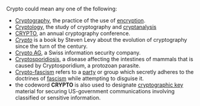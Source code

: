 Crypto could mean any one of the following:

*[[Cryptography]], the practice of the use of [[encryption]].
*[[Cryptology]], the study of cryptography and [[cryptanalysis]]
*[[CRYPTO (conference)|CRYPTO]], an annual cryptography conference.
*''[[Crypto: How the Code Rebels Beat the Government Saving Privacy in the Digital Age|Crypto]]'' is a book by Steven Levy about the evolution of cryptography since the turn of the century.
*[[Crypto AG]], a Swiss information security company.
*[[Cryptosporidiosis]],  a disease affecting the intestines of mammals that is caused by Cryptosporidium, a protozoan parasite.
*[[Crypto-fascism]] refers to a [[political party|party]] or group which secretly adheres to the doctrines of [[fascism]] while attempting to disguise it. 
* the codeword '''CRYPTO''' is also used to designate [[key (cryptography)|cryptographic key]] material for securing  US-government communications involving classified or sensitive information.

{{disambig}}